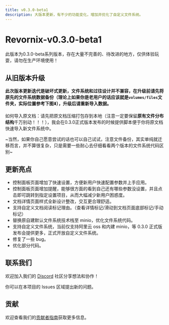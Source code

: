 ```yaml
---
title: v0.3.0-beta1
description: 大版本更新，有不少的功能变化，增加并优化了自定义文件系统。
---
```



# Revornix-v0.3.0-beta1

<Callout type='warning'>
	此版本为0.3.0-beta系列版本，存在大量不完善的、待改进的地方，仅供体验玩耍，请勿在生产环境使用！
</Callout>

## 从旧版本升级

**此次版本更新迭代是破坏式更新，文件系统和过往设计并不兼容，在升级前请先将原先的文件系统数据备份（理论上如果你是老用户的话应该就是`volumes/files`文件夹，实际位置参考下图⬇️），升级后请重新导入数据。**

<ImageZoom src="https://qingyon-revornix-public.oss-cn-beijing.aliyuncs.com/images/202507241710451.png" className='size-50 mt-5' />

如何导入原文档：请先把原文档压缩打包存到本地（注意一定要保留**原有文件分布结构**千万别动！！！），我会在0.3.0正式版本发布的时候提供脚本便于你将原文档快速导入新文件系统中。

~当然，如果你自己愿意尝试的话也可以自己试试，注意文件备份，其实单纯就迁移而言，并不算很复杂，只是需要一些耐心去仔细看看两个版本的文件系统代码区别~

## 更新亮点

- 控制面板页面增加了快速设置，方便新用户快速配置参数并上手应用。
- 控制面板页面增加提醒，能够很方面的看到自己还有哪些参数没设置，并且点击即可跳转到指定设置项目，从而大幅减少新用户困惑度。
- 文档详情页面样式全新设计整改，交互更合理舒适。
- 支持自定义文档阅读标记理由。（查看详情标记/滑动到文档页面底部标记/手动标记）
- 替换原自建默认文件系统技术栈至 minio，优化文件系统代码。
- 支持自定义文件系统，当前仅支持阿里云 oss 和内建 minio，等 0.3.0 正式版发布会提供更多，正式开放自定义文件系统。
- 修复了一些 bug。
- 优化部分代码。

## 联系我们

欢迎加入我们的 [Discord](https://discord.com/invite/3XZfz84aPN) 社区分享想法和协作！

你可以在本项目的 Issues 区域提出新的问题。

## 贡献

欢迎查看我们的[贡献者指南](https://revornix.com/docs/developer/contribute)获取更多信息。
